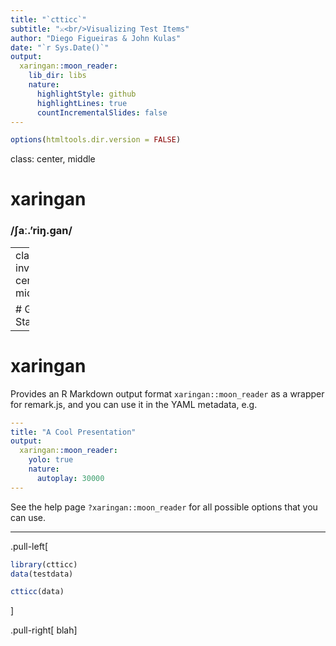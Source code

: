 ```yaml
---
title: "`ctticc`"
subtitle: "⚔<br/>Visualizing Test Items"
author: "Diego Figueiras & John Kulas"
date: "`r Sys.Date()`"
output:
  xaringan::moon_reader:
    lib_dir: libs
    nature:
      highlightStyle: github
      highlightLines: true
      countIncrementalSlides: false
---
```



```r
options(htmltools.dir.version = FALSE)
```

class: center, middle

# xaringan

### /ʃaː.'riŋ.ɡan/

---
class: inverse, center, middle

# Get Started

---

# xaringan

Provides an R Markdown output format `xaringan::moon_reader` as a wrapper for remark.js, and you can use it in the YAML metadata, e.g.

```yaml
---
title: "A Cool Presentation"
output:
  xaringan::moon_reader:
    yolo: true
    nature:
      autoplay: 30000
---
```

See the help page `?xaringan::moon_reader` for all possible options that you can use.

---

.pull-left[
```r
library(ctticc)
data(testdata)

ctticc(data)
```
]

.pull-right[
blah
]
